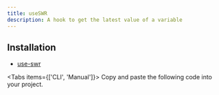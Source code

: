 ```yaml
---
title: useSWR
description: A hook to get the latest value of a variable
---
```


## Installation

- [use-swr](https://github.com/vercel/swr)

<Tabs items={['CLI', 'Manual']}>
  <Tab>
    <InstallCLI value='use-swr' />
  </Tab>
  <Tab>
    Copy and paste the following code into your project.
    <PackageInstall value='npm install swr' />
  </Tab>
</Tabs>
